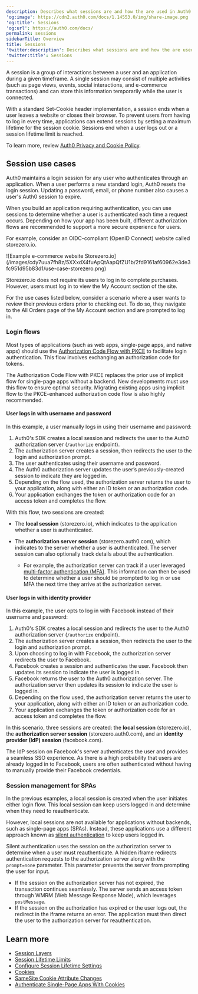 ```yaml
---
description: Describes what sessions are and how the are used in Auth0.
'og:image': https://cdn2.auth0.com/docs/1.14553.0/img/share-image.png
'og:title': Sessions
'og:url': https://auth0.com/docs/
permalink: sessions
sidebarTitle: Overview
title: Sessions
'twitter:description': Describes what sessions are and how the are used in Auth0.
'twitter:title': Sessions
---
```

A session is a group of interactions between a user and an application during a given timeframe. A single session may consist of multiple activities (such as page views, events, social interactions, and e-commerce transactions) and can store this information temporarily while the user is connected.

With a standard Set-Cookie header implementation, a session ends when a user leaves a website or closes their browser. To prevent users from having to log in every time, applications can extend sessions by setting a maximum lifetime for the <Tooltip tip="Session Cookie: Entity that, when present, allows the user to be considered authenticated." cta="View Glossary" href="/glossary?term=session+cookie">session cookie</Tooltip>. Sessions end when a user logs out or a session lifetime limit is reached.

To learn more, review [Auth0 Privacy and Cookie Policy](https://auth0.com/privacy).

## Session use cases

Auth0 maintains a login session for any user who authenticates through an application. When a user performs a new standard login, Auth0 resets the login session. Updating a password, email, or phone number also causes a user's Auth0 session to expire.

When you build an application requiring authentication, you can use sessions to determine whether a user is authenticated each time a request occurs. Depending on how your app has been built, different <Tooltip tip="Authorization Flow: Authorization grant (or workflow) specified in the OAuth 2.0 framework." cta="View Glossary" href="/glossary?term=authorization+flows">authorization flows</Tooltip> are recommended to support a more secure experience for users.

For example, consider an OIDC-compliant (<Tooltip tip="OpenID: Open standard for authentication that allows applications to verify users' identities without collecting and storing login information." cta="View Glossary" href="/glossary?term=OpenID">OpenID</Tooltip> Connect) website called storezero.io.

<Frame>![Example e-commerce website Storezero.io](/images/cdy7uua7fh8z/5XXxdX4fuApQtAapQfZU1b/2fd9161af60962e3de3fc951d95b83d1/use-case-storezero.png)</Frame>

Storezero.io does not require its users to log in to complete purchases. However, users must log in to view the My Account section of the site.

For the use cases listed below, consider a scenario where a user wants to review their previous orders prior to checking out. To do so, they navigate to the All Orders page of the My Account section and are prompted to log in.

### Login flows

Most types of applications (such as web apps, single-page apps, and native apps) should use the [Authorization Code Flow with PKCE](/get-started/authentication-and-authorization-flow/authorization-code-flow-with-pkce) to facilitate login authentication. This flow involves exchanging an authorization code for tokens.

<Callout icon="file-lines" color="#0EA5E9" iconType="regular">

The Authorization Code Flow with PKCE replaces the prior use of implicit flow for single-page apps without a backend. New developments must use this flow to ensure optimal security. Migrating existing apps using implicit flow to the PKCE-enhanced authorization code flow is also highly recommended.

</Callout>

#### User logs in with username and password

In this example, a user manually logs in using their username and password:

1. Auth0's SDK creates a local session and redirects the user to the Auth0 authorization server (`/authorize` endpoint).
2. The authorization server creates a session, then redirects the user to the login and authorization prompt.
3. The user authenticates using their username and password.
4. The Auth0 authorization server updates the user’s previously-created session to indicate they are logged in.
5. Depending on the flow used, the authorization server returns the user to your application, along with either an ID token or an authorization code.
6. Your application exchanges the token or authorization code for an access token and completes the flow.

With this flow, two sessions are created:

* The **local session** (storezero.io), which indicates to the application whether a user is authenticated.
* The **<Tooltip tip="Authorization Server: Centralized server that contributes to defining the boundaries of a user’s access. For example, your authorization server can control the data, tasks, and features available to a user." cta="View Glossary" href="/glossary?term=authorization+server">authorization server</Tooltip> session** (storezero.auth0.com), which indicates to the server whether a user is authenticated. The server session can also optionally track details about the authentication.

  + For example, the authorization server can track if a user leveraged [multi-factor authentication (MFA)](/secure/multi-factor-authentication). This information can then be used to determine whether a user should be prompted to log in or use MFA the next time they arrive at the authorization server.

#### User logs in with identity provider

In this example, the user opts to log in with Facebook instead of their username and password:

1. Auth0's SDK creates a local session and redirects the user to the Auth0 authorization server (`/authorize` endpoint).
2. The authorization server creates a session, then redirects the user to the login and authorization prompt.
3. Upon choosing to log in with Facebook, the authorization server redirects the user to Facebook.
4. Facebook creates a session and authenticates the user. Facebook then updates its session to indicate the user is logged in.
5. Facebook returns the user to the Auth0 authorization server. The authorization server then updates its session to indicate the user is logged in.
6. Depending on the flow used, the authorization server returns the user to your application, along with either an ID token or an authorization code.
7. Your application exchanges the token or authorization code for an access token and completes the flow.

In this scenario, three sessions are created: the **local session** (storezero.io), the **authorization server session** (storezero.auth0.com), and an **<Tooltip tip="Identity Provider (IdP): Service that stores and manages digital identities." cta="View Glossary" href="/glossary?term=identity+provider">identity provider</Tooltip> (IdP) session** (facebook.com).

The IdP session on Facebook's server authenticates the user and provides a seamless <Tooltip tip="Single Sign-On (SSO): Service that, after a user logs into one applicaton, automatically logs that user in to other applications." cta="View Glossary" href="/glossary?term=SSO">SSO</Tooltip> experience. As there is a high probability that users are already logged in to Facebook, users are often authenticated without having to manually provide their Facebook credentials.

### Session management for SPAs

In the previous examples, a local session is created when the user initiates either login flow. This local session can keep users logged in and determine when they need to reauthenticate.

However, local sessions are not available for applications without backends, such as single-page apps (SPAs). Instead, these applications use a different approach known as [silent authentication](/authenticate/login/configure-silent-authentication) to keep users logged in.

Silent authentication uses the session on the authorization server to determine when a user must reauthenticate. A hidden iframe redirects authentication requests to the authorization server along with the `prompt=none` parameter. This parameter prevents the server from prompting the user for input.

* If the session on the authorization server has not expired, the transaction continues seamlessly. The server sends an <Tooltip tip="Access Token: Authorization credential, in the form of an opaque string or JWT, used to access an API." cta="View Glossary" href="/glossary?term=access+token">access token</Tooltip> through WMRM (Web Message Response Mode), which leverages `postMessage`.
* If the session on the authorization has expired or the user logs out, the redirect in the iframe returns an error. The application must then direct the user to the authorization server for reauthentication.

## Learn more

* [Session Layers](/manage-users/sessions/session-layers)
* [Session Lifetime Limits](/manage-users/sessions/session-lifetime-limits)
* [Configure Session Lifetime Settings](/manage-users/sessions/configure-session-lifetime-settings)
* [Cookies](/manage-users/cookies)
* [SameSite Cookie Attribute Changes](/manage-users/cookies/samesite-cookie-attribute-changes)
* [Authenticate Single-Page Apps With Cookies](/manage-users/cookies/spa-authenticate-with-cookies)